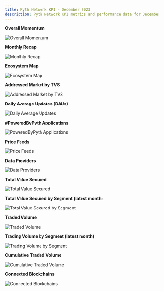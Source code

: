 ```yaml
---
title: Pyth Network KPI - December 2023
description: Pyth Network KPI metrics and performance data for December 2023.
---
```


**Overall Momentum**

![Overall Momentum](/images/kpi/december-23/pyth-momentum-dec-23.jpg)

**Monthly Recap**

![Monthly Recap](/images/kpi/december-23/pyth-dec-23.jpg)

**Ecosystem Map**

![Ecosystem Map](/images/kpi/december-23/pyth-ecosystem-dec-23.jpg)

**Addressed Market by TVS**

![Addressed Market by TVS](/images/kpi/december-23/pyth-tvs-l1-l2-dec-23.jpg)

**Daily Average Updates (DAUs)**

![Daily Average Updates](/images/kpi/december-23/dec-23-daily-average-updates.jpg)

**#PoweredByPyth Applications**

![PoweredByPyth Applications](/images/kpi/december-23/dec-23-apps-integrations.jpg)

**Price Feeds**

![Price Feeds](/images/kpi/december-23/dec-23-price-feeds.jpg)

**Data Providers**

![Data Providers](/images/kpi/december-23/dec-23-data-providers.jpg)

**Total Value Secured**

![Total Value Secured](/images/kpi/december-23/dec-23-all-chain-tvs.jpg)

**Total Value Secured by Segment (latest month)**

![Total Value Secured by Segment](/images/kpi/december-23/dec-23-dapps-tvs.jpg)

**Traded Volume**

![Traded Volume](/images/kpi/december-23/dec-23-all-chain-volume.jpg)

**Trading Volume by Segment (latest month)**

![Trading Volume by Segment](/images/kpi/december-23/dec-23-trading-volume.jpg)

**Cumulative Traded Volume**

![Cumulative Traded Volume](/images/kpi/december-23/dec-23-traded-volume.jpg)

**Connected Blockchains**

![Connected Blockchains](/images/kpi/december-23/dec-23-connected-blockchains.jpg)
